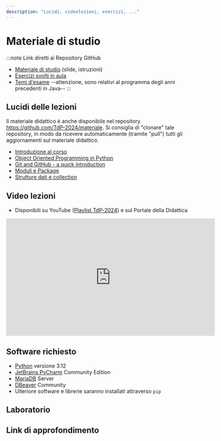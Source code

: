 ```yaml
---
description: "Lucidi, videolezioni, esercizi, ..."
---
```


# Materiale di studio

:::note Link diretti ai Repository GitHub
- [Materiale di studio](https://github.com/TdP-2024/materiale) (slide, istruzioni)
- [Esercizi svolti in aula](https://github.com/TdP-2024)
- [Temi d'esame](https://github.com/TdP-esami) --attenzione, sono relativi al programma degli anni precedenti in Java--
:::

## Lucidi delle lezioni

Il materiale didattico è anche disponibile nel repository https://github.com/TdP-2024/materiale. Si consiglia di "clonare" tale repository, in modo da ricevere automaticamente (tramite "pull") tutti gli aggiornamenti sul materiale didattico.

- [Introduzione al corso](https://tdp-2024.github.io/materiale/slide/intro_2024.pdf)
- [Object Oriented Programming in Python](https://tdp-2024.github.io/materiale/slide/py_oop.pdf)
- [Git and GitHub - a quick introduction](https://tdp-2024.github.io/materiale/slide/git_github.pdf)
- [Moduli e Package](https://tdp-2024.github.io/materiale/slide/py_modules.pdf)
- [Strutture dati e collection](https://tdp-2024.github.io/materiale/slide/py_collections.pdf)



## Video lezioni

- Disponibili su YouTube ([Playlist TdP-2024](https://www.youtube.com/playlist?list=PLqRTLlwsxDL9MLIhL4z0Has1BVcGO4krI)) e sul Portale della Didattica

<iframe width="560" height="315" src="https://www.youtube-nocookie.com/embed/videoseries?si=3dOqPrzicJc7lIbX&amp;list=PLqRTLlwsxDL9MLIhL4z0Has1BVcGO4krI" title="YouTube video player" frameBorder="0" allow="accelerometer; autoplay; clipboard-write; encrypted-media; gyroscope; picture-in-picture; web-share" allowFullScreen></iframe>


## Software richiesto

- [Python](https://www.python.org/) versione 3.12
- [JetBrains PyCharm](https://www.jetbrains.com/pycharm/) Community Edition
- [MariaDB](https://mariadb.org/) Server
- [DBeaver](https://dbeaver.io/) Community
- Ulteriore software e librerie saranno installati attraverso `pip`




## Laboratorio



## Link di approfondimento

